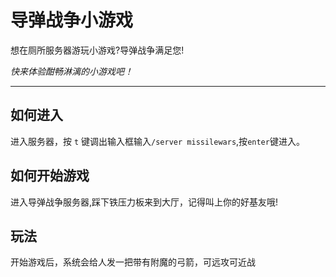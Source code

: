 # 导弹战争小游戏

想在厕所服务器游玩小游戏?导弹战争满足您!

_快来体验酣畅淋漓的小游戏吧！_

---

## 如何进入

进入服务器，按 `t` 键调出输入框输入`/server missilewars`,按`enter`键进入。



## 如何开始游戏

进入导弹战争服务器,踩下铁压力板来到大厅，记得叫上你的好基友哦!

## 玩法

开始游戏后，系统会给人发一把带有附魔的弓箭，可远攻可近战
